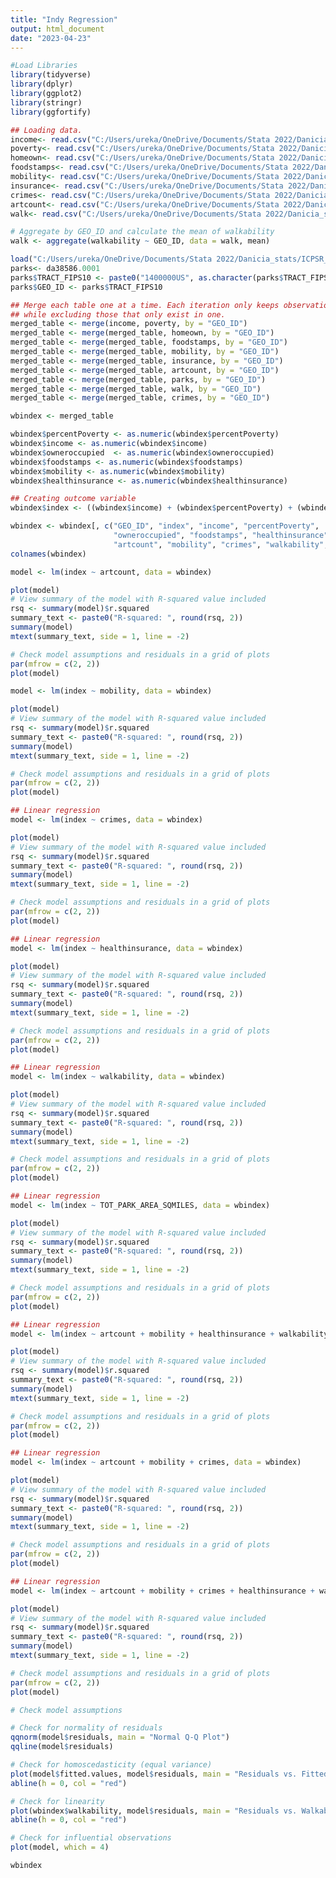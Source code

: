 ---
title: "Indy Regression"
output: html_document
date: "2023-04-23"
---

```{r}
#Load Libraries
library(tidyverse)
library(dplyr)
library(ggplot2)
library(stringr)
library(ggfortify)
```

```{r}
## Loading data.
income<- read.csv("C:/Users/ureka/OneDrive/Documents/Stata 2022/Danicia_stats/COMPLETE_income50_75k.csv", header = TRUE)
poverty<- read.csv("C:/Users/ureka/OneDrive/Documents/Stata 2022/Danicia_stats/COMPLETE_povertytable.csv", header = TRUE)
homeown<- read.csv("C:/Users/ureka/OneDrive/Documents/Stata 2022/Danicia_stats/COMPLETE_homeowner_occupied.csv", header = TRUE)
foodstamps<- read.csv("C:/Users/ureka/OneDrive/Documents/Stata 2022/Danicia_stats/COMPLETE_percentfoodstamps.csv", header = TRUE)
mobility<- read.csv("C:/Users/ureka/OneDrive/Documents/Stata 2022/Danicia_stats/mobility.csv", header = TRUE)
insurance<- read.csv("C:/Users/ureka/OneDrive/Documents/Stata 2022/Danicia_stats/healthinsurance.csv", header = TRUE)
crimes<- read.csv("C:/Users/ureka/OneDrive/Documents/Stata 2022/Danicia_stats/crimestable.csv", header = TRUE)
artcount<- read.csv("C:/Users/ureka/OneDrive/Documents/Stata 2022/Danicia_stats/Indyarts_censuscount.csv", header = TRUE)
walk<- read.csv("C:/Users/ureka/OneDrive/Documents/Stata 2022/Danicia_stats/walk.csv", header = TRUE)

# Aggregate by GEO_ID and calculate the mean of walkability
walk <- aggregate(walkability ~ GEO_ID, data = walk, mean)

load("C:/Users/ureka/OneDrive/Documents/Stata 2022/Danicia_stats/ICPSR_38586-V1/ICPSR_38586/DS0001/38586-0001-Data.rda")
parks<- da38586.0001
parks$TRACT_FIPS10 <- paste0("1400000US", as.character(parks$TRACT_FIPS10))
parks$GEO_ID <- parks$TRACT_FIPS10 
```

```{r}
## Merge each table one at a time. Each iteration only keeps observations that exist in BOTH tables, 
## while excluding those that only exist in one. 
merged_table <- merge(income, poverty, by = "GEO_ID")
merged_table <- merge(merged_table, homeown, by = "GEO_ID")
merged_table <- merge(merged_table, foodstamps, by = "GEO_ID")
merged_table <- merge(merged_table, mobility, by = "GEO_ID")
merged_table <- merge(merged_table, insurance, by = "GEO_ID")
merged_table <- merge(merged_table, artcount, by = "GEO_ID")
merged_table <- merge(merged_table, parks, by = "GEO_ID")
merged_table <- merge(merged_table, walk, by = "GEO_ID")
merged_table <- merge(merged_table, crimes, by = "GEO_ID")

wbindex <- merged_table 

wbindex$percentPoverty <- as.numeric(wbindex$percentPoverty)
wbindex$income <- as.numeric(wbindex$income)
wbindex$owneroccupied  <- as.numeric(wbindex$owneroccupied)
wbindex$foodstamps <- as.numeric(wbindex$foodstamps)
wbindex$mobility <- as.numeric(wbindex$mobility)
wbindex$healthinsurance <- as.numeric(wbindex$healthinsurance)

```

```{r}
## Creating outcome variable
wbindex$index <- ((wbindex$income) + (wbindex$percentPoverty) + (wbindex$owneroccupied) + (wbindex$foodstamps))/ 4

wbindex <- wbindex[, c("GEO_ID", "index", "income", "percentPoverty",
                       "owneroccupied", "foodstamps", "healthinsurance",
                       "artcount", "mobility", "crimes", "walkability", "TOT_PARK_AREA_SQMILES")]
colnames(wbindex)
```

```{r}
model <- lm(index ~ artcount, data = wbindex)

plot(model)
# View summary of the model with R-squared value included
rsq <- summary(model)$r.squared
summary_text <- paste0("R-squared: ", round(rsq, 2))
summary(model)
mtext(summary_text, side = 1, line = -2)

# Check model assumptions and residuals in a grid of plots
par(mfrow = c(2, 2))
plot(model)
```

```{r}
model <- lm(index ~ mobility, data = wbindex)

plot(model)
# View summary of the model with R-squared value included
rsq <- summary(model)$r.squared
summary_text <- paste0("R-squared: ", round(rsq, 2))
summary(model)
mtext(summary_text, side = 1, line = -2)

# Check model assumptions and residuals in a grid of plots
par(mfrow = c(2, 2))
plot(model)
```


```{r}

## Linear regression
model <- lm(index ~ crimes, data = wbindex)

plot(model)
# View summary of the model with R-squared value included
rsq <- summary(model)$r.squared
summary_text <- paste0("R-squared: ", round(rsq, 2))
summary(model)
mtext(summary_text, side = 1, line = -2)

# Check model assumptions and residuals in a grid of plots
par(mfrow = c(2, 2))
plot(model)

```

```{r}

## Linear regression
model <- lm(index ~ healthinsurance, data = wbindex)

plot(model)
# View summary of the model with R-squared value included
rsq <- summary(model)$r.squared
summary_text <- paste0("R-squared: ", round(rsq, 2))
summary(model)
mtext(summary_text, side = 1, line = -2)

# Check model assumptions and residuals in a grid of plots
par(mfrow = c(2, 2))
plot(model)

```

```{r}

## Linear regression
model <- lm(index ~ walkability, data = wbindex)

plot(model)
# View summary of the model with R-squared value included
rsq <- summary(model)$r.squared
summary_text <- paste0("R-squared: ", round(rsq, 2))
summary(model)
mtext(summary_text, side = 1, line = -2)

# Check model assumptions and residuals in a grid of plots
par(mfrow = c(2, 2))
plot(model)

```

```{r}
## Linear regression
model <- lm(index ~ TOT_PARK_AREA_SQMILES, data = wbindex)

plot(model)
# View summary of the model with R-squared value included
rsq <- summary(model)$r.squared
summary_text <- paste0("R-squared: ", round(rsq, 2))
summary(model)
mtext(summary_text, side = 1, line = -2)

# Check model assumptions and residuals in a grid of plots
par(mfrow = c(2, 2))
plot(model)

```

```{r}

## Linear regression
model <- lm(index ~ artcount + mobility + healthinsurance + walkability, data = wbindex)

plot(model)
# View summary of the model with R-squared value included
rsq <- summary(model)$r.squared
summary_text <- paste0("R-squared: ", round(rsq, 2))
summary(model)
mtext(summary_text, side = 1, line = -2)

# Check model assumptions and residuals in a grid of plots
par(mfrow = c(2, 2))
plot(model)

```

```{r}

## Linear regression
model <- lm(index ~ artcount + mobility + crimes, data = wbindex)

plot(model)
# View summary of the model with R-squared value included
rsq <- summary(model)$r.squared
summary_text <- paste0("R-squared: ", round(rsq, 2))
summary(model)
mtext(summary_text, side = 1, line = -2)

# Check model assumptions and residuals in a grid of plots
par(mfrow = c(2, 2))
plot(model)

```

```{r}

## Linear regression
model <- lm(index ~ artcount + mobility + crimes + healthinsurance + walkability + TOT_PARK_AREA_SQMILES, data = wbindex)

plot(model)
# View summary of the model with R-squared value included
rsq <- summary(model)$r.squared
summary_text <- paste0("R-squared: ", round(rsq, 2))
summary(model)
mtext(summary_text, side = 1, line = -2)

# Check model assumptions and residuals in a grid of plots
par(mfrow = c(2, 2))
plot(model)

```



```{r}

# Check model assumptions

# Check for normality of residuals
qqnorm(model$residuals, main = "Normal Q-Q Plot")
qqline(model$residuals)

# Check for homoscedasticity (equal variance)
plot(model$fitted.values, model$residuals, main = "Residuals vs. Fitted Values")
abline(h = 0, col = "red")

# Check for linearity
plot(wbindex$walkability, model$residuals, main = "Residuals vs. Walkability")
abline(h = 0, col = "red")

# Check for influential observations
plot(model, which = 4)

wbindex

```